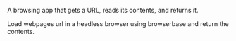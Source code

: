 A browsing app that gets a URL, reads its contents, and returns it.

<Accordion title="Browserbase load tool">
Load webpages url in a headless browser using browserbase and return the contents.
</Accordion>

